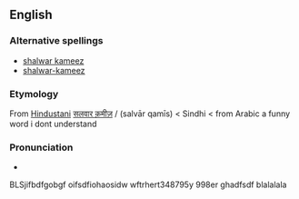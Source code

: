 ==English==
{{wikipedia|salwar kameez}}

===Alternative spellings===
* [[shalwar kameez]]
* [[shalwar-kameez]]

===Etymology===
From [[Hindustani]] [[सलवार क़मीज़]] / {{fa-Arab|[[سلوار قمیص]]}} (salvār qamīs) < Sindhi < {{fa-Arab|[[قمیص]]}} from Arabic a funny word i dont understand

===Pronunciation===
* {{IPA|/'sʌlvɒ: kə'mi:s/}}

BLSjifbdfgobgf oifsdfiohaosidw wftrhert348795y 998er ghadfsdf blalalala